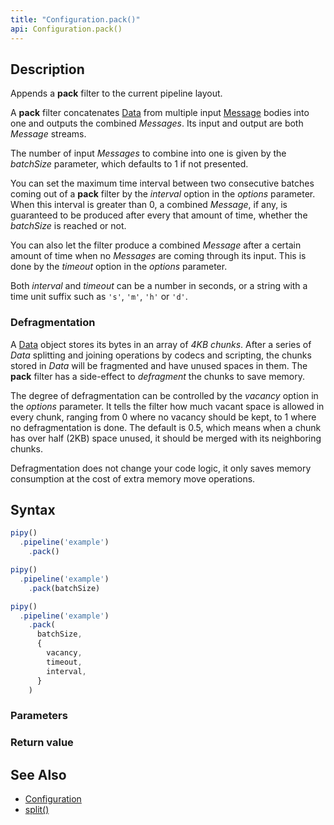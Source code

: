 ```yaml
---
title: "Configuration.pack()"
api: Configuration.pack()
---
```


## Description

Appends a **pack** filter to the current pipeline layout.

A **pack** filter concatenates [Data](/reference/api/Data) from multiple input [Message](/reference/api/Message) bodies into one and outputs the combined _Messages_. Its input and output are both _Message_ streams.

<FilterDiagram
  name="pack"
  input="Message x N"
  output="Message"
/>

The number of input _Messages_ to combine into one is given by the _batchSize_ parameter, which defaults to 1 if not presented.

You can set the maximum time interval between two consecutive batches coming out of a **pack** filter by the _interval_ option in the _options_ parameter. When this interval is greater than 0, a combined _Message_, if any, is guaranteed to be produced after every that amount of time, whether the _batchSize_ is reached or not.

You can also let the filter produce a combined _Message_ after a certain amount of time when no _Messages_ are coming through its input. This is done by the _timeout_ option in the _options_ parameter.

Both _interval_ and _timeout_ can be a number in seconds, or a string with a time unit suffix such as `'s'`, `'m'`, `'h'` or `'d'`.

### Defragmentation

A [Data](/reference/api/Data) object stores its bytes in an array of _4KB chunks_. After a series of _Data_ splitting and joining operations by codecs and scripting, the chunks stored in _Data_ will be fragmented and have unused spaces in them. The **pack** filter has a side-effect to _defragment_ the chunks to save memory.

The degree of defragmentation can be controlled by the _vacancy_ option in the _options_ parameter. It tells the filter how much vacant space is allowed in every chunk, ranging from 0 where no vacancy should be kept, to 1 where no defragmentation is done. The default is 0.5, which means when a chunk has over half (2KB) space unused, it should be merged with its neighboring chunks.

Defragmentation does not change your code logic, it only saves memory consumption at the cost of extra memory move operations.

## Syntax

``` js
pipy()
  .pipeline('example')
    .pack()

pipy()
  .pipeline('example')
    .pack(batchSize)

pipy()
  .pipeline('example')
    .pack(
      batchSize,
      {
        vacancy,
        timeout,
        interval,
      }
    )
```

### Parameters

<Parameters/>

### Return value

<ReturnValue/>

## See Also

* [Configuration](/reference/api/Configuration)
* [split()](/reference/api/Configuration/split)
